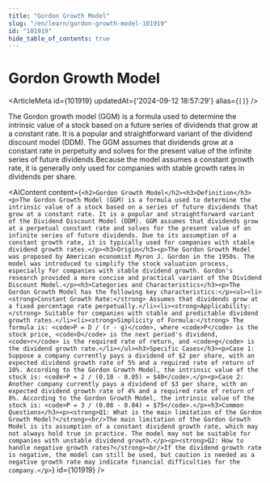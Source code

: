 ```yaml
---
title: "Gordon Growth Model"
slug: "/en/learn/gordon-growth-model-101919"
id: "101919"
hide_table_of_contents: true
---
```



# Gordon Growth Model

<ArticleMeta id={101919} updatedAt={'2024-09-12 18:57:29'} alias={`[]`} />
<div className='border-solid border-b border-t-0 my-4 border-[var(--ifm-color-gray-300)]' />

The Gordon growth model (GGM) is a formula used to determine the intrinsic value of a stock based on a future series of dividends that grow at a constant rate. It is a popular and straightforward variant of the dividend discount model (DDM). The GGM assumes that dividends grow at a constant rate in perpetuity and solves for the present value of the infinite series of future dividends.Because the model assumes a constant growth rate, it is generally only used for companies with stable growth rates in dividends per share.

<AIContent content={`<h2>Gordon Growth Model</h2><h3>Definition</h3><p>The Gordon Growth Model (GGM) is a formula used to determine the intrinsic value of a stock based on a series of future dividends that grow at a constant rate. It is a popular and straightforward variant of the Dividend Discount Model (DDM). GGM assumes that dividends grow at a perpetual constant rate and solves for the present value of an infinite series of future dividends. Due to its assumption of a constant growth rate, it is typically used for companies with stable dividend growth rates.</p><h3>Origin</h3><p>The Gordon Growth Model was proposed by American economist Myron J. Gordon in the 1950s. The model was introduced to simplify the stock valuation process, especially for companies with stable dividend growth. Gordon's research provided a more concise and practical variant of the Dividend Discount Model.</p><h3>Categories and Characteristics</h3><p>The Gordon Growth Model has the following key characteristics:</p><ul><li><strong>Constant Growth Rate:</strong> Assumes that dividends grow at a fixed percentage rate perpetually.</li><li><strong>Applicability:</strong> Suitable for companies with stable and predictable dividend growth rates.</li><li><strong>Simplicity of Formula:</strong> The formula is: <code>P = D / (r - g)</code>, where <code>P</code> is the stock price, <code>D</code> is the next period's dividend, <code>r</code> is the required rate of return, and <code>g</code> is the dividend growth rate.</li></ul><h3>Specific Cases</h3><p>Case 1: Suppose a company currently pays a dividend of $2 per share, with an expected dividend growth rate of 5% and a required rate of return of 10%. According to the Gordon Growth Model, the intrinsic value of the stock is: <code>P = 2 / (0.10 - 0.05) = $40</code>.</p><p>Case 2: Another company currently pays a dividend of $3 per share, with an expected dividend growth rate of 4% and a required rate of return of 8%. According to the Gordon Growth Model, the intrinsic value of the stock is: <code>P = 3 / (0.08 - 0.04) = $75</code>.</p><h3>Common Questions</h3><p><strong>Q1: What is the main limitation of the Gordon Growth Model?</strong><br/>The main limitation of the Gordon Growth Model is its assumption of a constant dividend growth rate, which may not always hold true in practice. The model may not be suitable for companies with unstable dividend growth.</p><p><strong>Q2: How to handle negative growth rates?</strong><br/>If the dividend growth rate is negative, the model can still be used, but caution is needed as a negative growth rate may indicate financial difficulties for the company.</p>`} id={101919} />
